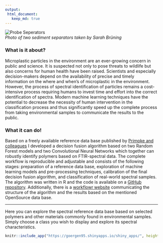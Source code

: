 ```yaml
---
output:
 html_document:
   keep_md: true
---
```


![Probe Seperators](../assets/images/seperators.jpg)<br>
*Photo of two sediment separators taken by Sarah Brüning*

### What is it about?

Microplastic particles in the environment are an ever-growing concern in  public
and science. It is suspected not only to pose threats to wildlife but also
concerns for human health have been raised. Scientists and especially decision-makers depend on the availability of precise and timely information on the 
where and when's of microplastic in the environment. However, the process of spectral 
identification of particles remains a cost-intensive process requiring 
humans to invest time and effort into the correct identification of spectra. 
Modern machine learning techniques have the potential to decrease the necessity 
of human intervention in the classification process and thus significantly speed 
up the complete process from taking environmental samples to communicate the results
to the public. 

### What it can do!

Based on a freely available reference data base published by [Primpke and colleagues](https://link.springer.com/article/10.1007/s00216-018-1156-x)
I developed a decision fusion algorithm based on two Random Forest models and 
two Convolutional Neural Networks which together can robustly identify
polymers based on FTIR-spectral data. The complete workflow is reproducible and 
adjustable and consists of the following stages: preparation of a reference data base,
exploration of machine learning models and pre-processing techniques, calibration
of the final decision fusion algorithm, and classification of real-world spectral
samples. The algorithm was written in R and the code is available on a [GitHub
repository](https://github.com/goergen95/polymeRID). Additionally, there is
a [workflowr website](https://goergen95.github.io/polymeRID/index.html) communicating the structure of the algorithm and the 
results based on the mentioned OpenSource data base.

---

Here you can explore the spectral reference data base based on selected polymers 
and other materials commonly found in environmental samples. Simply choose a class 
you wish to display and explore its spectral characteristics. 

```r
knitr::include_app("https://goergen95.shinyapps.io/shiny_apps/", height = "500px")
```